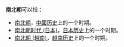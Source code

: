 '''南北朝'''可以指：
* [[南北朝|南北朝]]，[[中國|中國]][[中国历史|历史]]上的一个时期。
* [[南北朝时代_(日本)|南北朝时代 (日本)]]，[[日本|日本]][[日本历史|历史]]上的一个时期。
* [[南北朝_(越南)|南北朝 (越南)]]，[[越南|越南]][[越南歷史|历史]]上的一个时期。

{{disambig|N|Cat=三字消歧义}}